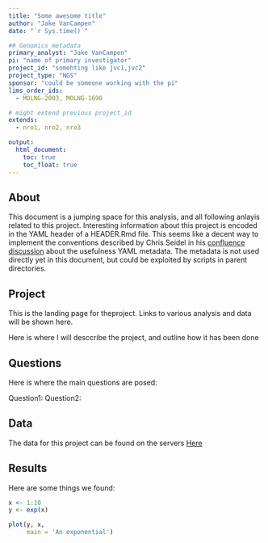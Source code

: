 ```yaml
---
title: "Some awesome title"
author: "Jake VanCampen"
date: "`r Sys.time()`"

## Genomics metadata
primary_analyst: "Jake VanCampen"
pi: "name of primary investigator"
project_id: "somehting like jvc1,jvc2"
project_type: "NGS"
sponsor: "could be someone working with the pi"
lims_order_ids:
  - MOLNG-2003, MOLNG-1690

# might extend previous project_id 
extends:
  - nro1, nro2, nro3

output:
  html_document:
    toc: true
    toc_float: true
---
```


## About

This document is a jumping space for this analysis, and all following anlayis related to this project. Interesting information about this project is encoded in the YAML header of a HEADER.Rmd file. This seems like a decent way to implement the conventions described by Chris Seidel in his [confluence discussion](https://confluence.stowers.org/display/GENOME/YAML+encoded+project+parameters) about the usefulness YAML metadata. The metadata is not used directly yet in this document, but could be exploited by scripts in parent directories. 


## Project

This is the landing page for theproject. Links to various analysis and data will be shown here. 

Here is where I will desccribe the project, and outline how it has been done

## Questions

Here is where the main questions are posed: 

Question1: 
Question2: 


## Data

The data for this project can be found on the servers [Here](bioinfo/n/data1/genomes/AstMex102)

## Results

Here are some things we found: 

```r
x <- 1:10 
y <- exp(x) 

plot(y, x, 
     main = 'An exponential') 
```


